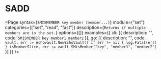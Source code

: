 # SADD

<Page 
  syntax={`SMISMEMBER key member [member...]`}
  module={"set"}
  categories={["set", "read", "fast"]}
  description={`Returns if multiple members are in the set.`}
  options={[]}
  examples={{
    cli: [{ description: "", code: `SMISMEMBER key member1 member2` }],
    go: [{
      description: "",
      code: `vault, err := echovault.NewEchoVault()
if err != nil {
  log.Fatal(err)
}
isMemberSlice, err := vault.SMisMember("key", "member1", "member2")
`
    }]
  }}
/>